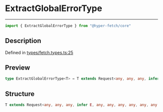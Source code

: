 

# ExtractGlobalErrorType

<div class="api-docs__separator" data-reactroot="">

---

</div><div class="api-docs__import" data-reactroot="">

```ts
import { ExtractGlobalErrorType } from "@hyper-fetch/core"
```

</div><div class="api-docs__section">

## Description

</div><div class="api-docs__description"><span class="api-docs__do-not-parse">



</span></div><p class="api-docs__definition">

Defined in [types/fetch.types.ts:25](https://github.com/BetterTyped/hyper-fetch/blob/3f01c37e/packages/core/src/types/fetch.types.ts#L25)

</p><div class="api-docs__section">

## Preview

</div><div class="api-docs__preview type single">

```ts
type ExtractGlobalErrorType<T> = T extends Request<any, any, any, infer  E, any, any, any, any, any, any, any> ? E : never;
```

</div><div class="api-docs__section">

## Structure

</div><div class="api-docs__returns">

```ts
T extends Request<any, any, any, infer E, any, any, any, any, any, any, any> ? E : never
```

</div>